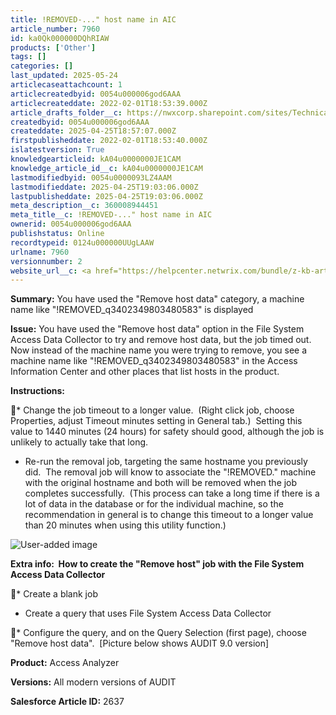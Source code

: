 ```yaml
---
title: !REMOVED-..." host name in AIC
article_number: 7960
id: ka0Qk000000DQhRIAW
products: ['Other']
tags: []
categories: []
last_updated: 2025-05-24
articlecaseattachcount: 1
articlecreatedbyid: 0054u000006god6AAA
articlecreateddate: 2022-02-01T18:53:39.000Z
article_drafts_folder__c: https://nwxcorp.sharepoint.com/sites/TechnicalSupportOperations/Shared%20Documents/Technical%20Knowledge%20Management/Salesforce%20Knowledge%20Drafts/kA04u0000000JE1CAM
createdbyid: 0054u000006god6AAA
createddate: 2025-04-25T18:57:07.000Z
firstpublisheddate: 2022-02-01T18:53:40.000Z
islatestversion: True
knowledgearticleid: kA04u0000000JE1CAM
knowledge_article_id__c: kA04u0000000JE1CAM
lastmodifiedbyid: 0054u0000093LZ4AAM
lastmodifieddate: 2025-04-25T19:03:06.000Z
lastpublisheddate: 2025-04-25T19:03:06.000Z
meta_description__c: 360008944451
meta_title__c: !REMOVED-..." host name in AIC
ownerid: 0054u000006god6AAA
publishstatus: Online
recordtypeid: 0124u000000UUgLAAW
urlname: 7960
versionnumber: 2
website_url__c: <a href="https://helpcenter.netwrix.com/bundle/z-kb-articles-salesforce/page/kA04u0000000JE1CAM.html" target="_blank">Open in a new window</a>
---
```


__Summary:__ You have used the "Remove host data" category, a machine name like "!REMOVED\_q3402349803480583" is displayed

__Issue:__ You have used the "Remove host data" option in the File System Access Data Collector to try and remove host data, but the job timed out.  Now instead of the machine name you were trying to remove, you see a machine name like "!REMOVED\_q3402349803480583" in the Access Information Center and other places that list hosts in the product.

__Instructions:__

* Change the job timeout to a longer value.  (Right click job, choose Properties, adjust Timeout minutes setting in General tab.)  Setting this value to 1440 minutes (24 hours) for safety should good, although the job is unlikely to actually take that long.
  * Re-run the removal job, targeting the same hostname you previously did.  The removal job will know to associate the "!REMOVED." machine with the original hostname and both will be removed when the job completes successfully.  (This process can take a long time if there is a lot of data in the database or for the individual machine, so the recommendation in general is to change this timeout to a longer value than 20 minutes when using this utility function.)

![User-added image]()

__Extra info:  How to create the "Remove host" job with the File System Access Data Collector__

* Create a blank job
  * Create a query that uses File System Access Data Collector

* Configure the query, and on the Query Selection (first page), choose "Remove host data".  \[Picture below shows AUDIT 9.0 version\]

__Product:__ Access Analyzer

__Versions:__ All modern versions of AUDIT

__Salesforce Article ID:__ 2637